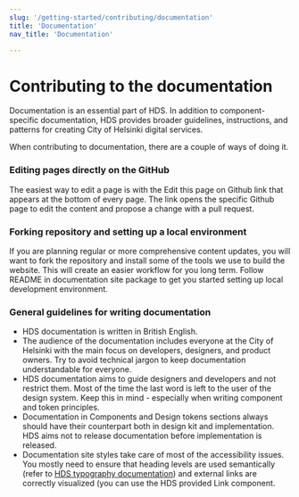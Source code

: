```yaml
---
slug: '/getting-started/contributing/documentation'
title: 'Documentation'
nav_title: 'Documentation'

---
```



# Contributing to the documentation

<LeadParagraph>
    Documentation is an essential part of HDS. In addition to component-specific documentation, HDS provides broader guidelines, instructions, and patterns for creating City of Helsinki digital services.
</LeadParagraph>

When contributing to documentation, there are a couple of ways of doing it.

### Editing pages directly on the GitHub
The easiest way to edit a page is with the Edit this page on Github link that appears at the bottom of every page. The link opens the specific Github page to edit the content and propose a change with a pull request.

### Forking repository and setting up a local environment
If you are planning regular or more comprehensive content updates, you will want to fork the repository and install some of the tools we use to build the website. This will create an easier workflow for you long term. Follow README in <Link size="M" href="https://github.com/City-of-Helsinki/helsinki-design-system/tree/master/site" external>documentation site package</Link> to get you started setting up local development environment.

### General guidelines for writing documentation
- HDS documentation is written in British English.
- The audience of the documentation includes everyone at the City of Helsinki with the main focus on developers, designers, and product owners. Try to avoid technical jargon to keep documentation understandable for everyone.
- HDS documentation aims to guide designers and developers and not restrict them. Most of the time the last word is left to the user of the design system. Keep this in mind - especially when writing component and token principles.
- Documentation in Components and Design tokens sections always should have their counterpart both in design kit and implementation. HDS aims not to release documentation before implementation is released.
- Documentation site styles take care of most of the accessibility issues. You mostly need to ensure that heading levels are used semantically (refer to [HDS typography documentation](/foundation/design-tokens/typography)) and external links are correctly visualized (you can use the HDS provided <Link size="M" href="https://github.com/City-of-Helsinki/helsinki-design-system/blob/master/site/src/components/Link.js" external>Link component</Link>.
